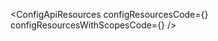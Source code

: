 
<ConfigApiResources
  configResourcesCode={<ConfigResourcesCode />}
  configResourcesWithScopesCode={<ConfigResourcesWithScopesCode />}
/>
